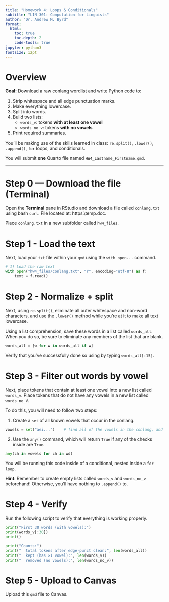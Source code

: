 ```yaml
---
title: "Homework 4: Loops & Conditionals"
subtitle: "LIN 301: Computation for Linguists"
author: "Dr. Andrew M. Byrd"
format:
  html:
    toc: true
    toc-depth: 2
    code-tools: true
jupyter: python3
fontsize: 12pt
---
```


# Overview

**Goal:** Download a raw conlang wordlist and write Python code to:

1. Strip whitespace and all edge punctuation marks.   
2. Make everything lowercase.  
3. Split into words. 
4. Build two lists:
   - `words_v`: tokens **with at least one vowel**  
   - `words_no_v`: tokens **with no vowels**  
5. Print required summaries.

You’ll be making use of the skills learned in class: `re.split()`, `.lower()`, `.append()`, `for` loops, and conditionals.

You will submit **one** Quarto file named `HW4_Lastname_Firstname.qmd`.

---

# Step 0 — Download the file (Terminal)

Open the **Terminal** pane in RStudio and download a file called `conlang.txt` using bash `curl`. File located at: https:\\temp.doc.

Place `conlang.txt` in a new subfolder called `hw4_files`.

# Step 1 - Load the text

Next, load your `txt` file within your `qmd` using the `with open...` command.

```python
# 1) Load the raw text
with open("hw4_files/conlang.txt", "r", encoding="utf-8") as f:
    text = f.read()
```

# Step 2 - Normalize + split

Next, using `re.split()`, eliminate all outer whitespace and non-word characters, and use the `.lower()` method while you're at it to make all text lowercase. 

Using a list comprehension, save these words in a list called `words_all`. When you do so, be sure to eliminate any members of the list that are blank.

```python
words_all = [w for w in words_all if w]
```

Verify that you've successfully done so using by typing `words_all[:15]`.

# Step 3 - Filter out words by vowel

Next, place tokens that contain at least one vowel into a new list called `words_v`.  Place tokens that do not have any vowels in a new list called `words_no_V`.

To do this, you will need to follow two steps:

1) Create a `set` of all known vowels that occur in the conlang.

```python
vowels = set("aei...")    # find all of the vowels in the conlang, and list them here.
```

2) Use the `any()` command, which will return `True` if any of the checks inside are `True`.

```python
any(ch in vowels for ch in wd)
```

You will be running this code inside of a conditional, nested inside a `for loop`.

**Hint**: Remember to create empty lists called `words_v` and `words_no_v` beforehand! Otherwise, you'll have nothing to `.append()` to.

# Step 4 - Verify

Run the following script to verify that everything is working properly.

```python
print("First 30 words (with vowels):")
print(words_v[:30])
print()

print("Counts:")
print("  total tokens after edge-punct clean:", len(words_all))
print("  kept (has ≥1 vowel):", len(words_v))
print("  removed (no vowels):", len(words_no_v))
```


# Step 5 - Upload to Canvas

Upload this `qmd` file to Canvas.

